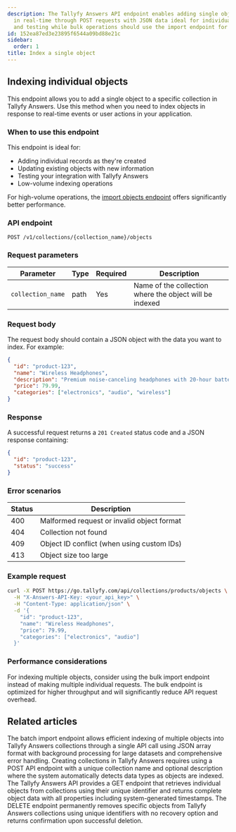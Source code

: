 ```yaml
---
description: The Tallyfy Answers API endpoint enables adding single objects to collections
  in real-time through POST requests with JSON data ideal for individual record creation
  and testing while bulk operations should use the import endpoint for better performance.
id: 152ea87ed3e23895f6544a09bd88e21c
sidebar:
  order: 1
title: Index a single object
---
```


## Indexing individual objects

This endpoint allows you to add a single object to a specific collection in Tallyfy Answers. Use this method when you need to index objects in response to real-time events or user actions in your application.

### When to use this endpoint

This endpoint is ideal for:
- Adding individual records as they're created
- Updating existing objects with new information
- Testing your integration with Tallyfy Answers
- Low-volume indexing operations

For high-volume operations, the [import objects endpoint](/products/answers/objects/index-multiple-objects/) offers significantly better performance.

### API endpoint

```
POST /v1/collections/{collection_name}/objects
```

### Request parameters

| Parameter | Type | Required | Description |
|-----------|------|----------|-------------|
| `collection_name` | path | Yes | Name of the collection where the object will be indexed |

### Request body

The request body should contain a JSON object with the data you want to index. For example:

```json
{
  "id": "product-123",
  "name": "Wireless Headphones",
  "description": "Premium noise-canceling headphones with 20-hour battery life",
  "price": 79.99,
  "categories": ["electronics", "audio", "wireless"]
}
```

### Response

A successful request returns a `201 Created` status code and a JSON response containing:

```json
{
  "id": "product-123",
  "status": "success"
}
```

### Error scenarios

| Status | Description |
|--------|-------------|
| 400 | Malformed request or invalid object format |
| 404 | Collection not found |
| 409 | Object ID conflict (when using custom IDs) |
| 413 | Object size too large |

### Example request

```bash
curl -X POST https://go.tallyfy.com/api/collections/products/objects \
  -H "X-Answers-API-Key: <your_api_key>" \
  -H "Content-Type: application/json" \
  -d '{
    "id": "product-123",
    "name": "Wireless Headphones",
    "price": 79.99,
    "categories": ["electronics", "audio"]
  }'
```

### Performance considerations

For indexing multiple objects, consider using the bulk import endpoint instead of making multiple individual requests. The bulk endpoint is optimized for higher throughput and will significantly reduce API request overhead.


<PageTree />


## Related articles
<CardGrid>
<LinkTitleCard header="<b>Objects > Index multiple objects</b>" href="/products/answers/objects/index-multiple-objects/" > The batch import endpoint allows efficient indexing of multiple objects into Tallyfy Answers collections through a single API call using JSON array format with background processing for large datasets and comprehensive error handling. </LinkTitleCard>
<LinkTitleCard header="<b>Collections > Create a collection</b>" href="/products/answers/collections/create-collection/" > Creating collections in Tallyfy Answers requires using a POST API endpoint with a unique collection name and optional description where the system automatically detects data types as objects are indexed. </LinkTitleCard>
<LinkTitleCard header="<b>Objects > Get an object</b>" href="/products/answers/objects/get-object/" > The Tallyfy Answers API provides a GET endpoint that retrieves individual objects from collections using their unique identifier and returns complete object data with all properties including system-generated timestamps. </LinkTitleCard>
<LinkTitleCard header="<b>Objects > Delete an object</b>" href="/products/answers/objects/delete-object/" > The DELETE endpoint permanently removes specific objects from Tallyfy Answers collections using unique identifiers with no recovery option and returns confirmation upon successful deletion. </LinkTitleCard>
</CardGrid>